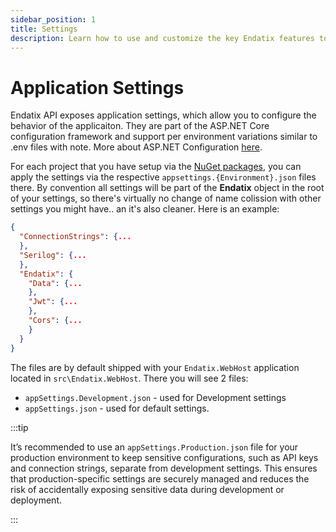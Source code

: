 ```yaml
---
sidebar_position: 1
title: Settings
description: Learn how to use and customize the key Endatix features to build your data centric solution
---
```



# Application Settings

Endatix API exposes application settings, which allow you to configure the behavior of the applicaiton. They are part of the ASP.NET Core configuration framework and support per environment variations similar to .env files with note. More about ASP.NET Configuration [here](https://learn.microsoft.com/en-us/aspnet/core/fundamentals/configuration/?view=aspnetcore-8.0#appsettingsjson).

For each project that you have setup via the [NuGet packages](/getting-started/setup-nuget-package.md), you can apply the settings via the respective `appsettings.{Environment}.json` files there. By convention all settings will be part of the **Endatix** object in the root of your settings, so there's virtually no change of name colission with other settings you might have.. an it's also cleaner. Here is an example:

```json
{
  "ConnectionStrings": {...
  },
  "Serilog": {...
  },
  "Endatix": {
    "Data": {...
    },
    "Jwt": {...
    },
    "Cors": {...
    }
  }
}
```

The files are by default shipped with your `Endatix.WebHost` application located in `src\Endatix.WebHost`. There you will see 2 files:
- `appSettings.Development.json` - used for Development settings
- `appSettings.json` - used for default settings. 

:::tip

It’s recommended to use an `appSettings.Production.json` file for your production environment to keep sensitive configurations, such as API keys and connection strings, separate from development settings. This ensures that production-specific settings are securely managed and reduces the risk of accidentally exposing sensitive data during development or deployment.

:::

<br/>

<DocCardList />